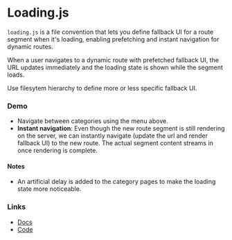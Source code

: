 # Loading.js

`loading.js` is a file convention that lets you define fallback UI for a route segment when it's loading, enabling prefetching and instant navigation for dynamic routes.

When a user navigates to a dynamic route with prefetched fallback UI, the URL updates immediately and the loading state is shown while the segment loads.

Use filesytem hierarchy to define more or less specific fallback UI.

### Demo

- Navigate between categories using the menu above.
- **Instant navigation**: Even though the new route segment is still rendering on the server, we can instantly navigate (update the url and render fallback UI) to the new route. The actual segment content streams in once rendering is complete.

#### Notes

- An artificial delay is added to the category pages to make the loading state more noticeable.

### Links

- [Docs](https://nextjs.org/docs/app/building-your-application/routing/loading-ui-and-streaming)
- [Code](https://github.com/vercel/next-app-router-playground/tree/main/app/loading)
